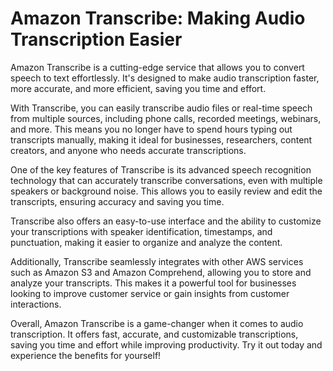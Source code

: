 

# Amazon Transcribe: Making Audio Transcription Easier

Amazon Transcribe is a cutting-edge service that allows you to convert speech to text effortlessly. It's designed to make audio transcription faster, more accurate, and more efficient, saving you time and effort.

With Transcribe, you can easily transcribe audio files or real-time speech from multiple sources, including phone calls, recorded meetings, webinars, and more. This means you no longer have to spend hours typing out transcripts manually, making it ideal for businesses, researchers, content creators, and anyone who needs accurate transcriptions.

One of the key features of Transcribe is its advanced speech recognition technology that can accurately transcribe conversations, even with multiple speakers or background noise. This allows you to easily review and edit the transcripts, ensuring accuracy and saving you time.

Transcribe also offers an easy-to-use interface and the ability to customize your transcriptions with speaker identification, timestamps, and punctuation, making it easier to organize and analyze the content.

Additionally, Transcribe seamlessly integrates with other AWS services such as Amazon S3 and Amazon Comprehend, allowing you to store and analyze your transcripts. This makes it a powerful tool for businesses looking to improve customer service or gain insights from customer interactions.

Overall, Amazon Transcribe is a game-changer when it comes to audio transcription. It offers fast, accurate, and customizable transcriptions, saving you time and effort while improving productivity. Try it out today and experience the benefits for yourself!